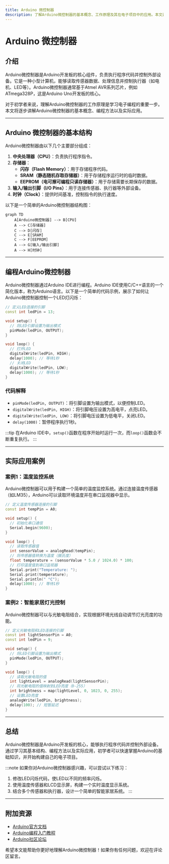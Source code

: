 ```yaml
---
title: Arduino 微控制器
description: 了解Arduino微控制器的基本概念、工作原理及其在电子项目中的应用。本文适合初学者，包含代码示例和实际案例。
---
```


# Arduino 微控制器

## 介绍

Arduino微控制器是Arduino开发板的核心组件，负责执行程序代码并控制外部设备。它是一种小型计算机，能够读取传感器数据、处理信息并控制执行器（如电机、LED等）。Arduino微控制器通常基于Atmel AVR系列芯片，例如ATmega328P，这是Arduino Uno开发板的核心。

对于初学者来说，理解Arduino微控制器的工作原理是学习电子编程的重要一步。本文将逐步讲解Arduino微控制器的基本概念、编程方法以及实际应用。

---

## Arduino 微控制器的基本结构

Arduino微控制器由以下几个主要部分组成：

1. **中央处理器（CPU）**：负责执行程序指令。
2. **存储器**：
   - **闪存（Flash Memory）**：用于存储程序代码。
   - **SRAM（静态随机存取存储器）**：用于存储程序运行时的临时数据。
   - **EEPROM（电可擦可编程只读存储器）**：用于存储需要长期保存的数据。
3. **输入/输出引脚（I/O Pins）**：用于连接传感器、执行器等外部设备。
4. **时钟（Clock）**：提供时间基准，控制指令的执行速度。

以下是一个简单的Arduino微控制器结构图：

```mermaid
graph TD
    A[Arduino微控制器] --> B[CPU]
    A --> C[存储器]
    C --> D[闪存]
    C --> E[SRAM]
    C --> F[EEPROM]
    A --> G[输入/输出引脚]
    A --> H[时钟]
```

---

## 编程Arduino微控制器

Arduino微控制器通过Arduino IDE进行编程。Arduino IDE使用C/C++语言的一个简化版本，称为Arduino语言。以下是一个简单的代码示例，展示了如何让Arduino微控制器控制一个LED灯闪烁：

```cpp
// 定义LED连接的引脚
const int ledPin = 13;

void setup() {
  // 将LED引脚设置为输出模式
  pinMode(ledPin, OUTPUT);
}

void loop() {
  // 打开LED
  digitalWrite(ledPin, HIGH);
  delay(1000); // 等待1秒
  // 关闭LED
  digitalWrite(ledPin, LOW);
  delay(1000); // 等待1秒
}
```

### 代码解释
- `pinMode(ledPin, OUTPUT)`：将引脚设置为输出模式，以便控制LED。
- `digitalWrite(ledPin, HIGH)`：将引脚电压设置为高电平，点亮LED。
- `digitalWrite(ledPin, LOW)`：将引脚电压设置为低电平，关闭LED。
- `delay(1000)`：暂停程序执行1秒。

:::tip
在Arduino IDE中，`setup()`函数在程序开始时运行一次，而`loop()`函数会不断重复执行。
:::

---

## 实际应用案例

### 案例1：温度监控系统
Arduino微控制器可以用于构建一个简单的温度监控系统。通过连接温度传感器（如LM35），Arduino可以读取环境温度并在串口监视器中显示。

```cpp
// 定义温度传感器连接的引脚
const int tempPin = A0;

void setup() {
  // 初始化串口通信
  Serial.begin(9600);
}

void loop() {
  // 读取传感器值
  int sensorValue = analogRead(tempPin);
  // 将传感器值转换为温度（摄氏度）
  float temperature = (sensorValue * 5.0 / 1024.0) * 100;
  // 打印温度值到串口监视器
  Serial.print("Temperature: ");
  Serial.print(temperature);
  Serial.println(" °C");
  delay(1000); // 等待1秒
}
```

### 案例2：智能家居灯光控制
Arduino微控制器可以与光敏电阻结合，实现根据环境光线自动调节灯光亮度的功能。

```cpp
// 定义光敏电阻和LED连接的引脚
const int lightSensorPin = A0;
const int ledPin = 9;

void setup() {
  // 将LED引脚设置为输出模式
  pinMode(ledPin, OUTPUT);
}

void loop() {
  // 读取光敏电阻的值
  int lightLevel = analogRead(lightSensorPin);
  // 将光敏电阻的值映射到LED亮度（0-255）
  int brightness = map(lightLevel, 0, 1023, 0, 255);
  // 设置LED亮度
  analogWrite(ledPin, brightness);
  delay(100); // 短暂延迟
}
```

---

## 总结

Arduino微控制器是Arduino开发板的核心，能够执行程序代码并控制外部设备。通过学习其基本结构、编程方法以及实际应用，初学者可以快速掌握Arduino的基础知识，并开始构建自己的电子项目。

:::note
如果你对Arduino微控制器感兴趣，可以尝试以下练习：
1. 修改LED闪烁代码，使LED以不同的频率闪烁。
2. 使用温度传感器和LCD显示屏，构建一个实时温度显示系统。
3. 结合多个传感器和执行器，设计一个简单的智能家居系统。
:::

---

## 附加资源

- [Arduino官方文档](https://www.arduino.cc/en/Guide/Introduction)
- [Arduino编程入门教程](https://www.arduino.cc/en/Tutorial/BuiltInExamples)
- [Arduino社区论坛](https://forum.arduino.cc/)

希望本文能帮助你更好地理解Arduino微控制器！如果你有任何问题，欢迎在评论区留言。